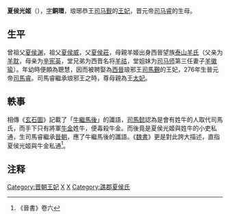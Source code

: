 '''夏侯光姬'''（{{bd|3世纪|？|307年||catIdx=X}}），[[表字|字]]'''銅環'''，琅琊恭王[[司马觐|司马觐]]的[[王妃|王妃]]，晋元帝[[司马睿|司马睿]]的生母。
==生平==
曾祖父[[夏侯渊|夏侯渊]]，祖父[[夏侯威|夏侯威]]，父[[夏侯莊|夏侯莊]]，母親羊姬出身西晉望族[[泰山羊氏|泰山羊氏]]（父亲为[[羊耽|羊耽]]，母亲为[[辛宪英|辛宪英]]，堂兄弟为西晋名将[[羊祜|羊祜]]，堂姐妹为[[司马师|司马师]]第三任妻子[[羊徽瑜|羊徽瑜]]）。年幼時便頗為聰慧，因而被聘娶為[[西晉|西晉]]琅邪王[[司馬覲|司馬覲]]的王妃，276年生晉元帝[[司馬睿|司馬睿]]。司馬睿繼承琅邪王之時，尊母親為王[[太妃|太妃]]。

==軼事==
相傳《[[玄石圖|玄石圖]]》記載了「[[牛繼馬後|牛繼馬後]]」的讖語，[[司馬懿|司馬懿]]認為是會有姓牛的人取代司馬氏，而手下只有將軍[[牛金|牛金]]姓牛，便毒殺牛金。而後竟是夏侯光姬與姓牛的小吏私通，生司馬睿繼承[[晉朝|晉朝]]，應了牛繼馬後的讖語。《[[魏書|魏書]]》更是對此誇大描述，直指夏侯光姬與牛金私通<ref>《晉書》卷六</ref>。

==注释==
{{reflist}}

{{晉朝皇后}}
[[Category:晋朝王妃|Category:晋朝王妃]]
[[Category:中国皇帝亲母尊太妃者|X]]
[[Category:中国君主亲母尊王太妃者|X]]
[[Category:譙郡夏侯氏|Category:譙郡夏侯氏]]